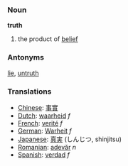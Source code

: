 ===Noun===
'''truth'''

#the product of [[belief]]

===Antonyms===
[[lie]], [[untruth]]

===Translations===

*[[Chinese]]: [[事實]]
*[[Dutch]]: [[waarheid]] ''f''
*[[French]]: [[verité]] ''f''
*[[German]]: [[Warheit]] ''f''
*[[Japanese]]: [[真実]] (しんじつ, shinjitsu)
*[[Romanian]]: [[adevăr]] ''n''
*[[Spanish]]: [[verdad]] ''f''